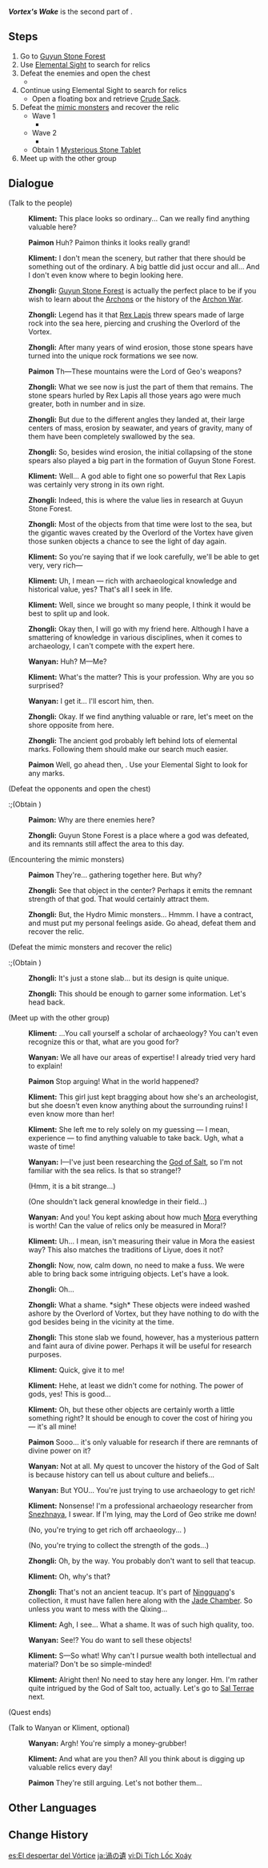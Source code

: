 {{Quest Infobox
|id            = 11021
|image         = Story Quest Vortex's Wake.png
|type          = Story
|chapter       = Historia Antiqua Chapter
|actNum        = I
|act           = Sal Flore
|character     = Zhongli
|part          = 2
|startLocation = [[Guyun Stone Forest]], [[Liyue]]
|region        = Liyue
|area          = Sea of Clouds
|subarea       = Guyun Stone Forest
|prev          = Shadow of Yore
|next          = A Ruin Under Lock and Key
|rewards       = Adventure EXP*500;Mora*27,825;Hero's Wit*3;Mystic Enhancement Ore*6
|characters    = Kliment; Paimon; Traveler; Wanyan; Zhongli
|voiced        = yes
}}
'''''Vortex's Wake''''' is the second part of {{Quest|Sal Flore}}.

==Steps==
# Go to [[Guyun Stone Forest]]
# Use [[Elemental Sight]] to search for relics
# Defeat the enemies and open the chest
#* {{Enemy List|Hilichurl Fighter*2;Cryo Hilichurl Shooter;Pyro Hilichurl Shooter;Wooden Shieldwall Mitachurl}}
# Continue using Elemental Sight to search for relics
#* Open a floating box and retrieve [[Crude Sack]].
# Defeat the [[Hydro Mimic|mimic monsters]] and recover the relic
#* Wave 1
#** {{Enemy List|Hydro Mimic Crane;Hydro Mimic Frog;Hydro Mimic Mallard}}
#* Wave 2
#** {{Enemy List|Hydro Mimic Boar;Hydro Mimic Ferret;Hydro Mimic Finch;Hydro Mimic Mallard}}
#* Obtain 1 [[Mysterious Stone Tablet]]
# Meet up with the other group

==Dialogue==
{{Quest Description|After your chance meeting with [[Zhongli]], you learn that a [[Fatui|Fatuus]] named [[Kliment]] is trying to organize an archaeological expedition. Zhongli is roped in as a consultant, along with an archaeologist named [[Wanyan]] who volunteers for the task. Though you distrust the Fatui, you join up at Zhongli's invitation. The first subject of this investigation is [[Osial]], Overlord of the Vortex.}}
{{Dialogue Start}}
;(Talk to the people)
:{{A|vo zllq002 2 kliment 01.ogg}} '''Kliment:''' This place looks so ordinary... Can we really find anything valuable here?
:{{A|vo zllq002 2 paimon 01.ogg}} '''Paimon''' Huh? Paimon thinks it looks really grand!
:{{A|vo zllq002 2 kliment 02.ogg}} '''Kliment:''' I don't mean the scenery, but rather that there should be something out of the ordinary. A big battle did just occur and all... And I don't even know where to begin looking here.
:{{A|vo zllq002 2 zhongli 01.ogg}} '''Zhongli:''' [[Guyun Stone Forest]] is actually the perfect place to be if you wish to learn about the [[Archon]]s or the history of the [[Archon War]].
:{{A|vo zllq002 2 zhongli 02.ogg}} '''Zhongli:''' Legend has it that [[Rex Lapis]] threw spears made of large rock into the sea here, piercing and crushing the Overlord of the Vortex.
:{{A|vo zllq002 2 zhongli 03.ogg}} '''Zhongli:''' After many years of wind erosion, those stone spears have turned into the unique rock formations we see now.
:{{A|vo zllq002 2 paimon 02.ogg}} '''Paimon''' Th&mdash;These mountains were the Lord of Geo's weapons?
:{{A|vo zllq002 2 zhongli 04.ogg}} '''Zhongli:''' What we see now is just the part of them that remains. The stone spears hurled by Rex Lapis all those years ago were much greater, both in number and in size.
:{{A|vo zllq002 2 zhongli 05.ogg}} '''Zhongli:''' But due to the different angles they landed at, their large centers of mass, erosion by seawater, and years of gravity, many of them have been completely swallowed by the sea.
:{{A|vo zllq002 2 zhongli 06.ogg}} '''Zhongli:''' So, besides wind erosion, the initial collapsing of the stone spears also played a big part in the formation of Guyun Stone Forest.
:{{A|vo zllq002 2 kliment 03.ogg}} '''Kliment:''' Well... A god able to fight one so powerful that Rex Lapis was certainly very strong in its own right.
:{{A|vo zllq002 2 zhongli 07.ogg}} '''Zhongli:''' Indeed, this is where the value lies in research at Guyun Stone Forest.
:{{A|vo zllq002 2 zhongli 08.ogg}} '''Zhongli:''' Most of the objects from that time were lost to the sea, but the gigantic waves created by the Overlord of the Vortex have given those sunken objects a chance to see the light of day again.
:{{A|vo zllq002 2 kliment 04.ogg}} '''Kliment:''' So you're saying that if we look carefully, we'll be able to get very, very rich&mdash;
:{{A|vo zllq002 2 kliment 05.ogg}} '''Kliment:''' Uh, I mean &mdash; rich with archaeological knowledge and historical value, yes? That's all I seek in life.
:{{A|vo zllq002 2 kliment 06.ogg}} '''Kliment:''' Well, since we brought so many people, I think it would be best to split up and look.
:{{A|vo zllq002 2 zhongli 09.ogg}} '''Zhongli:''' Okay then, I will go with my friend here. Although I have a smattering of knowledge in various disciplines, when it comes to archaeology, I can't compete with the expert here.
:{{A|vo zllq002 2 wanyan 01.ogg}} '''Wanyan:''' Huh? M&mdash;Me?
:{{A|vo zllq002 2 kliment 07.ogg}} '''Kliment:''' What's the matter? This is your profession. Why are you so surprised?
:{{A|vo zllq002 2 wanyan 02.ogg}} '''Wanyan:''' I get it... I'll escort him, then.
:{{A|vo zllq002 2 zhongli 10.ogg}} '''Zhongli:''' Okay. If we find anything valuable or rare, let's meet on the shore opposite from here.
:{{A|vo zllq002 2 zhongli 11.ogg}} '''Zhongli:''' The ancient god probably left behind lots of elemental marks. Following them should make our search much easier.
:{{A|vo zllq002 2 paimon 03.ogg}} '''Paimon''' Well, go ahead then, {{Traveler}}. Use your Elemental Sight to look for any marks.

;(Defeat the opponents and open the chest)
:;(Obtain {{Item|Used Training Dummy}})
:{{A|vo zllq002 3 paimon 01.ogg}} '''Paimon:''' Why are there enemies here?
:{{A|vo zllq002 3 zhongli 01.ogg}} '''Zhongli:''' Guyun Stone Forest is a place where a god was defeated, and its remnants still affect the area to this day.

;(Encountering the mimic monsters)
:{{A|vo zllq002 5 paimon 01.ogg}} '''Paimon''' They're... gathering together here. But why?
:{{A|vo zllq002 5 zhongli 01.ogg}} '''Zhongli:''' See that object in the center? Perhaps it emits the remnant strength of that god. That would certainly attract them.
:{{A|vo zllq002 5 zhongli 02.ogg}} '''Zhongli:''' But, the Hydro Mimic monsters... Hmmm. I have a contract, and must put my personal feelings aside. Go ahead, defeat them and recover the relic.

;(Defeat the mimic monsters and recover the relic)
:;(Obtain {{Item|Mysterious Stone Tablet}})
:{{A|vo zllq002 5 zhongli 03.ogg}} '''Zhongli:''' It's just a stone slab... but its design is quite unique.
:{{A|vo zllq002 5 zhongli 04.ogg}} '''Zhongli:''' This should be enough to garner some information. Let's head back.

;(Meet up with the other group)
:{{A|vo zllq002 6 kliment 01.ogg}} '''Kliment:''' ...You call yourself a scholar of archaeology? You can't even recognize this or that, what are you good for?
:{{A|vo zllq002 6 wanyan 01.ogg}} '''Wanyan:''' We all have our areas of expertise! I already tried very hard to explain!
:{{A|vo zllq002 6 paimon 01.ogg}} '''Paimon''' Stop arguing! What in the world happened?
:{{A|vo zllq002 6 kliment 02.ogg}} '''Kliment:''' This girl just kept bragging about how she's an archeologist, but she doesn't even know anything about the surrounding ruins! I even know more than her!
:{{A|vo zllq002 6 kliment 03.ogg}} '''Kliment:''' She left me to rely solely on my guessing &mdash; I mean, experience &mdash; to find anything valuable to take back. Ugh, what a waste of time!
:{{A|vo zllq002 6 wanyan 02.ogg}} '''Wanyan:''' I&mdash;I've just been researching the [[God of Salt]], so I'm not familiar with the sea relics. Is that so strange!?
:{{DIcon}} (Hmm, it is a bit strange...)
:{{DIcon}} (One shouldn't lack general knowledge in their field...)
:{{A|vo zllq002 6 wanyan 03.ogg}} '''Wanyan:''' And you! You kept asking about how much [[Mora]] everything is worth! Can the value of relics only be measured in Mora!?
:{{A|vo zllq002 6 kliment 04.ogg}} '''Kliment:''' Uh... I mean, isn't measuring their value in Mora the easiest way? This also matches the traditions of Liyue, does it not?
:{{A|vo zllq002 6 zhongli 01.ogg}} '''Zhongli:''' Now, now, calm down, no need to make a fuss. We were able to bring back some intriguing objects. Let's have a look.
:{{A|vo zllq002 6 zhongli 02.ogg}} '''Zhongli:''' Oh...
:{{A|vo zllq002 6 zhongli 03.ogg}} '''Zhongli:''' What a shame. *sigh* These objects were indeed washed ashore by the Overlord of Vortex, but they have nothing to do with the god besides being in the vicinity at the time.
:{{A|vo zllq002 6 zhongli 04.ogg}} '''Zhongli:''' This stone slab we found, however, has a mysterious pattern and faint aura of divine power. Perhaps it will be useful for research purposes.
:{{A|vo zllq002 6 kliment 05.ogg}} '''Kliment:''' Quick, give it to me!
:{{A|vo zllq002 6 kliment 06.ogg}} '''Kliment:''' Hehe, at least we didn't come for nothing. The power of gods, yes! This is good...
:{{A|vo zllq002 6 kliment 07.ogg}} '''Kliment:''' Oh, but these other objects are certainly worth a little something right? It should be enough to cover the cost of hiring you &mdash; it's all mine!
:{{A|vo zllq002 6 paimon 02.ogg}} '''Paimon''' Sooo... it's only valuable for research if there are remnants of divine power on it?
:{{A|vo zllq002 6 wanyan 04.ogg}} '''Wanyan:''' Not at all. My quest to uncover the history of the God of Salt is because history can tell us about culture and beliefs...
:{{A|vo zllq002 6 wanyan 05.ogg}} '''Wanyan:''' But YOU... You're just trying to use archaeology to get rich!
:{{A|vo zllq002 6 kliment 08.ogg}} '''Kliment:''' Nonsense! I'm a professional archaeology researcher from [[Snezhnaya]], I swear. If I'm lying, may the Lord of Geo strike me down!
:{{DIcon}} (No, you're trying to get rich off archaeology... )
:{{DIcon}} (No, you're trying to collect the strength of the gods...)
:{{A|vo zllq002 6 zhongli 05.ogg}} '''Zhongli:''' Oh, by the way. You probably don't want to sell that teacup.
:{{A|vo zllq002 6 kliment 09.ogg}} '''Kliment:''' Oh, why's that?
:{{A|vo zllq002 6 zhongli 06.ogg}} '''Zhongli:''' That's not an ancient teacup. It's part of [[Ningguang]]'s collection, it must have fallen here along with the [[Jade Chamber]]. So unless you want to mess with the Qixing...
:{{A|vo zllq002 6 kliment 10.ogg}} '''Kliment:''' Agh, I see... What a shame. It was of such high quality, too.
:{{A|vo zllq002 6 wanyan 06.ogg}} '''Wanyan:''' See!? You do want to sell these objects!
:{{A|vo zllq002 6 kliment 11.ogg}} '''Kliment:''' S&mdash;So what! Why can't I pursue wealth both intellectual and material? Don't be so simple-minded!
:{{A|vo zllq002 6 kliment 12.ogg}} '''Kliment:''' Alright then! No need to stay here any longer. Hm. I'm rather quite intrigued by the God of Salt too, actually. Let's go to [[Sal Terrae]] next.
;(Quest ends)

;(Talk to Wanyan or Kliment, optional)
:{{A|vo dialog zllq002 wanyan 01.ogg}} '''Wanyan:''' Argh! You're simply a money-grubber!
:{{A|vo dialog zllq002 kliment 01.ogg}} '''Kliment:''' And what are you then? All you think about is digging up valuable relics every day!
:{{A|vo dialog zllq002 paimon 01.ogg}} '''Paimon''' They're still arguing. Let's not bother them...
{{Dialogue End}}

==Other Languages==
{{Other Languages
|en      = Vortex's Wake
|zhs     = 漩涡之遗
|zhs_rm  = Xuánwō zhī Yí
|zht     = 漩渦之遺
|zht_rm  = Xuánwō zhī Yí
|zh_tl   = Remnants of Vortex
|ja      = 渦の遺
|ja_rm   = Uzu no Yui{{Assumed}}
|ja_tl   = Remnants of Vortex
|ko      = 소용돌이의 흔적
|ko_rm   = Soyongdol'i-ui Heunjeok
|ko_tl   = Trace of Vortex
|es      = El despertar del Vórtice
|es_tl   = The Awakening of the Vortex
|fr      = Éveil du Vortex
|fr_tl   = Vortex's Wake
|ru      = Останки вихря
|ru_tl   = Remnants of Vortex
|th      = เสียงสะท้อนแห่งวังน้ำวน
|th_rm   = 
|th_tl   = 
|vi      = Di Tích Lốc Xoáy
|vi_tl   = 
|de      = Erwachen des Wirbels
|de_tl   = Vortex' Awakening
|id      = Bangkitnya Pusaran Air
|id_tl   = Water Vortex's Rise
|pt      = Despertar do Vórtice
|pt_tl   = 
|tr      = Girdabın İzi
|tr_tl   = 
|it      = La scia del vortice
|it_tl   = 
}}

==Change History==
{{Change History|1.1}}

[[es:El despertar del Vórtice]]
[[ja:渦の遺]]
[[vi:Di Tích Lốc Xoáy]]